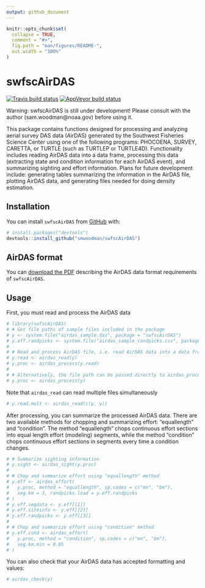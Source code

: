 ```yaml
---
output: github_document
---
```


<!-- README.md is generated from README.Rmd. Please edit that file -->

```r
knitr::opts_chunk$set(
  collapse = TRUE,
  comment = "#>",
  fig.path = "man/figures/README-",
  out.width = "100%"
)
```

# swfscAirDAS

<!-- badges: start -->
[![Travis build status](https://travis-ci.com/smwoodman/swfscAirDAS.svg?branch=master)](https://travis-ci.com/smwoodman/swfscAirDAS)
[![AppVeyor build status](https://ci.appveyor.com/api/projects/status/github/smwoodman/swfscAirDAS?branch=master&svg=true)](https://ci.appveyor.com/project/smwoodman/swfscAirDAS)
<!-- badges: end -->

Warning: swfscAirDAS is still under development! Please consult with the author (sam.woodman@noaa.gov) before using it.

This package contains functions designed for processing and analyzing aerial survey DAS data (AirDAS) generated by the Southwest Fisheries Science Center using one of the following programs: PHOCOENA, SURVEY, CARETTA, or TURTLE (such as TURTLEP or TURTLE4D). Functionality includes reading AirDAS data into a data frame, processing this data (extracting state and condition information for each AirDAS event), and summarizing sighting and effort information. Plans for future development include: generating tables summarizing the information in the AirDAS file, plotting AirDAS data, and generating files needed for doing density estimation.

## Installation

You can install `swfscAirDAS` from [GitHub](https://github.com) with:

``` r
# install.packages("devtools")
devtools::install_github("smwoodman/swfscAirDAS")
```

## AirDAS format

You can [download the PDF](https://github.com/smwoodman/swfscAirDAS/blob/master/inst/AirDAS_Format.pdf) describing the AirDAS data format requirements of `swfscAirDAS`.

## Usage

First, you must read and process the AirDAS data

```r
# library(swfscAirDAS)
# # Get file paths of sample files included in the package
# y <- system.file("airdas_sample.das", package = "swfscAirDAS")
# y.eff.randpicks <- system.file("airdas_sample_randpicks.csv", package = "swfscAirDAS")
# 
# # Read and process AirDAS file, i.e. read AirDAS data into a data frame and add info columns
# y.read <- airdas_read(y)
# y.proc <- airdas_process(y.read)
# 
# # Alternatively, the file path can be passed directly to airdas_process
# y.proc <- airdas_process(y)
```

Note that `airdas_read` can read multiple files simultaneously

```r
# y.read.mult <- airdas_read(c(y, y))
```

After processing, you can summarize the processed AirDAS data. There are two available methods for chopping and summarizing effort: "equallength" and "condition". The method "equallength" chops continuous effort sections into equal length effort (modeling) segments, while the method "condition" chops continuous effort sections in segments every time a condition changes. 

```r
# # Summarize sighting information
# y.sight <- airdas_sight(y.proc)
# 
# # Chop and summarize effort using "equallength" method
# y.eff <- airdas_effort(
#   y.proc, method = "equallength", sp.codes = c("mn", "bm"), 
#   seg.km = 3, randpicks.load = y.eff.randpicks
# )
# y.eff.segdata <- y.eff[[1]]
# y.eff.siteinfo <- y.eff[[2]]
# y.eff.randpicks <- y.eff[[3]]
# 
# # Chop and summarize effort using "condition" method
# y.eff.cond <- airdas_effort(
#   y.proc, method = "condition", sp.codes = c("mn", "bm"), 
#   seg.km.min = 0.05
# )
```

You can also check that your AirDAS data has accepted formatting and values:

```r
# airdas_check(y)
```

